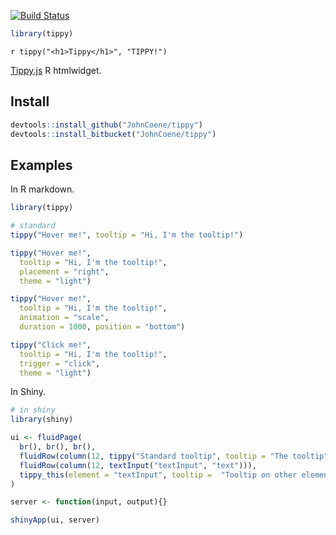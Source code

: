 [![Build Status](https://travis-ci.org/JohnCoene/tippy.svg?branch=master)](https://travis-ci.org/JohnCoene/tippy)

```r
library(tippy)
```

`r tippy("<h1>Tippy</h1>", "TIPPY!")`

[Tippy.js](https://atomiks.github.io/tippyjs) R htmlwidget.

## Install

```r
devtools::install_github("JohnCoene/tippy")
devtools::install_bitbucket("JohnCoene/tippy")
```

## Examples

In R markdown.

```r
library(tippy)

# standard
tippy("Hover me!", tooltip = "Hi, I'm the tooltip!")

tippy("Hover me!", 
  tooltip = "Hi, I'm the tooltip!", 
  placement = "right",
  theme = "light")

tippy("Hover me!", 
  tooltip = "Hi, I'm the tooltip!", 
  animation = "scale",
  duration = 1000, position = "bottom")

tippy("Click me!", 
  tooltip = "Hi, I'm the tooltip!", 
  trigger = "click",
  theme = "light")
```

In Shiny.

```r
# in shiny
library(shiny)

ui <- fluidPage(
  br(), br(), br(),
  fluidRow(column(12, tippy("Standard tooltip", tooltip = "The tooltip"))),
  fluidRow(column(12, textInput("textInput", "text"))),
  tippy_this(element = "textInput", tooltip =  "Tooltip on other element")
)

server <- function(input, output){}

shinyApp(ui, server)
```

